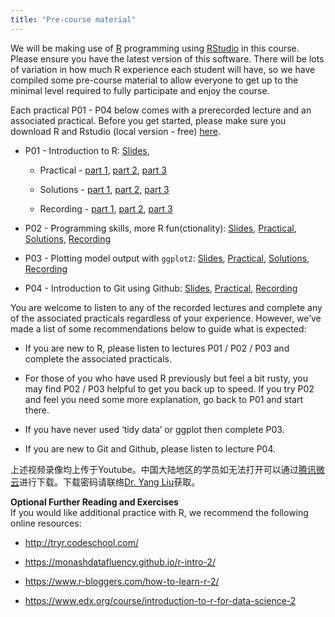 ```yaml
---
title: "Pre-course material"
---
```


We will be making use of [R](https://www.r-project.org/) programming using [RStudio](https://www.rstudio.com/) in this course. Please ensure you have the latest version of this software. There will be lots of variation in how much R experience each student will have, so we have compiled some pre-course material to allow everyone to get up to the minimal level required to fully participate and enjoy the course. 

Each practical P01 - P04 below comes with a prerecorded lecture and an associated practical. Before you get started, please make sure you download R and Rstudio (local version - free) [here](https://posit.co/download/rstudio-desktop/).

-   P01 - Introduction to R: [Slides](slides/Lecture_P01_IntroToR.pdf),

    -   Practical - [part 1](00_01_1_IntroToR_practical.qmd), [part 2](00_01_2_IntroToR_practical.qmd), [part 3](00_01_3_IntroToR_practical.qmd)

    -   Solutions - [part 1](00_01_1_IntroToR_solutions.qmd), [part 2](00_01_2_IntroToR_solutions.qmd), [part 3](00_01_3_IntroToR_solutions.R)

    -   Recording - [part 1](https://www.youtube.com/watch?v=Q1MtvNyTAaA&list=PLu1O_bOojtM5DH41DQfybtxCyX8hNq8zk&index=1), [part 2](https://www.youtube.com/watch?v=exGVoIcavb8&list=PLu1O_bOojtM5DH41DQfybtxCyX8hNq8zk&index=2), [part 3](https://www.youtube.com/watch?v=ITQ6DghaBnk&list=PLu1O_bOojtM5DH41DQfybtxCyX8hNq8zk&index=3)

-   P02 - Programming skills, more R fun(ctionality): [Slides](slides/Lecture_P02_ProgrammingSkills.pdf), [Practical](00_02_programming_practical.qmd), [Solutions](00_02_programming_solutions.qmd), [Recording](https://www.youtube.com/watch?v=91WBWzkPgf4&list=PLu1O_bOojtM5DH41DQfybtxCyX8hNq8zk&index=4)

-   P03 - Plotting model output with `ggplot2`: [Slides](slides/Lecture_P04_IntroToGGplot.pdf), [Practical](00_04_ggplot_practical.qmd), [Solutions](00_04_ggplot_solutions.qmd), [Recording](https://www.youtube.com/watch?v=J6kL4QyBH2Q&list=PLu1O_bOojtM5DH41DQfybtxCyX8hNq8zk&index=5)

-   P04 - Introduction to Git using Github: [Slides](Lecture_P05_IntroToGit.pdf), [Practical](00_05_git.qmd), [Recording](https://www.youtube.com/watch?v=J6kL4QyBH2Q&list=PLu1O_bOojtM5DH41DQfybtxCyX8hNq8zk&index=6)

You are welcome to listen to any of the recorded lectures and complete any of the associated practicals regardless of your experience. However, we've made a list of some recommendations below to guide what is expected: 

-   If you are new to R, please listen to lectures P01 / P02 / P03 and complete the associated practicals.

-   For those of you who have used R previously but feel a bit rusty, you may find P02 / P03 helpful to get you back up to speed. If you try P02 and feel you need some more explanation, go back to P01 and start there. 

-   If you have never used 'tidy data' or ggplot then complete P03.

-   If you are new to Git and Github, please listen to lecture P04. 

上述视频录像均上传于Youtube。中国大陆地区的学员如无法打开可以通过[腾讯微云](https://share.weiyun.com/iHEKRo5d)进行下载。下载密码请联络[Dr. Yang Liu](mailto:%20yang.liu@lshtm.ac.uk)获取。

**Optional Further Reading and Exercises**\
If you would like additional practice with R, we recommend the following online resources:

-   <http://tryr.codeschool.com/>

-   <https://monashdatafluency.github.io/r-intro-2/>

-   <https://www.r-bloggers.com/how-to-learn-r-2/>

-   <https://www.edx.org/course/introduction-to-r-for-data-science-2>

